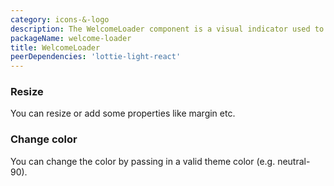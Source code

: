 ```yaml
---
category: icons-&-logo
description: The WelcomeLoader component is a visual indicator used to signal that a page is loading or content is being retrieved. Designed for Welcome to the Jungle, it ensures users stay informed during transitions, maintaining engagement and reducing perceived wait times. The loader is styled to align with the brand’s aesthetic, offering a seamless and polished user experience.
packageName: welcome-loader
title: WelcomeLoader
peerDependencies: 'lottie-light-react'
---
```


### Resize

You can resize or add some properties like margin etc.

<div data-playground="resize.tsx" data-component="WelcomeLoader"></div>

### Change color

You can change the color by passing in a valid theme color (e.g. neutral-90).

<div data-playground="color.tsx" data-component="WelcomeLoader"></div>

